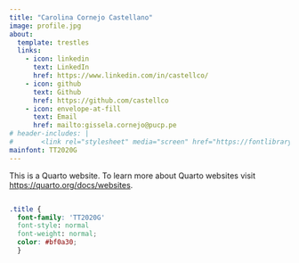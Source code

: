 ```yaml
---
title: "Carolina Cornejo Castellano"
image: profile.jpg
about:
  template: trestles
  links:
    - icon: linkedin
      text: LinkedIn
      href: https://www.linkedin.com/in/castellco/
    - icon: github
      text: Github
      href: https://github.com/castellco
    - icon: envelope-at-fill
      text: Email
      href: mailto:gissela.cornejo@pucp.pe
# header-includes: |
#       <link rel="stylesheet" media="screen" href="https://fontlibrary.org//face/tt2020-style-g" type="text/css"/>
mainfont: TT2020G
---
```


This is a Quarto website. To learn more about Quarto websites visit <https://quarto.org/docs/websites>.

```r

```

```css
.title {
  font-family: 'TT2020G'
  font-style: normal
  font-weight: normal;
  color: #bf0a30;
  }
```

<!-- bg <- "#efefef" -->

<!-- title_col <- "#bf0a30" -->

<!-- title_font <- "American Typewriter Regular" -->

<!-- font-weight: 400 -->
